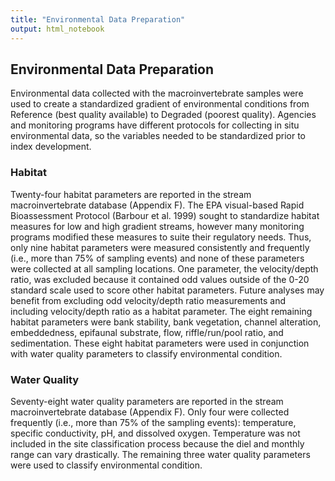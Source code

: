 ```yaml
---
title: "Environmental Data Preparation"
output: html_notebook
---
```


## Environmental Data Preparation

Environmental data collected with the macroinvertebrate samples were used to create a standardized gradient of environmental conditions from Reference (best quality available) to Degraded (poorest quality). Agencies and monitoring programs have different protocols for collecting in situ environmental data, so the variables needed to be standardized prior to index development.

### Habitat

Twenty-four habitat parameters are reported in the stream macroinvertebrate database (Appendix F). The EPA visual-based Rapid Bioassessment Protocol (Barbour et al. 1999) sought to standardize habitat measures for low and high gradient streams, however many monitoring programs modified these measures to suite their regulatory needs. Thus, only nine habitat parameters were measured consistently and frequently (i.e., more than 75% of sampling events) and none of these parameters were collected at all sampling locations. One parameter, the velocity/depth ratio, was excluded because it contained odd values outside of the 0-20 standard scale used to score other habitat parameters. Future analyses may benefit from excluding odd velocity/depth ratio measurements and including velocity/depth ratio as a habitat parameter. The eight remaining habitat parameters were bank stability, bank vegetation, channel alteration, embeddedness, epifaunal substrate, flow, riffle/run/pool ratio, and sedimentation. These eight habitat parameters were used in conjunction with water quality parameters to classify environmental condition.

### Water Quality

Seventy-eight water quality parameters are reported in the stream macroinvertebrate database (Appendix F). Only four were collected frequently (i.e., more than 75% of the sampling events): temperature, specific conductivity, pH, and dissolved oxygen. Temperature was not included in the site classification process because the diel and monthly range can vary drastically. The remaining three water quality parameters were used to classify environmental condition. 